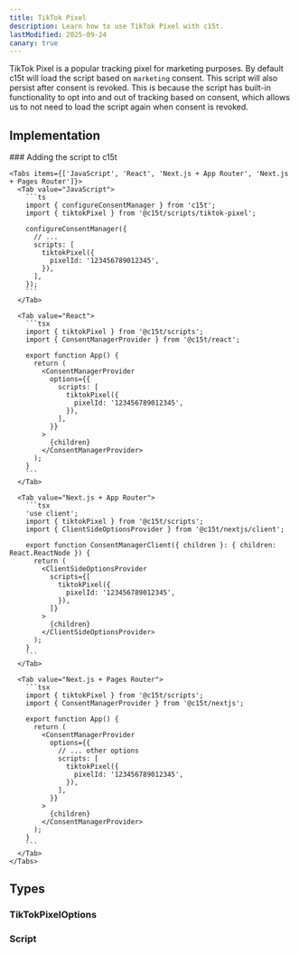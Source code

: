 ```yaml
---
title: TikTok Pixel
description: Learn how to use TikTok Pixel with c15t.
lastModified: 2025-09-24
canary: true
---
```


TikTok Pixel is a popular tracking pixel for marketing purposes. By default c15t will load the script based on `marketing` consent.
This script will also persist after consent is revoked. This is because the script has built-in functionality to opt into and out of tracking based on consent, which allows us to not need to load the script again when consent is revoked.

## Implementation

<Steps>
  <Step>
    ### Adding the script to c15t

    <Tabs items={['JavaScript', 'React', 'Next.js + App Router', 'Next.js + Pages Router']}>
      <Tab value="JavaScript">
        ```ts
        import { configureConsentManager } from 'c15t';
        import { tiktokPixel } from '@c15t/scripts/tiktok-pixel';

        configureConsentManager({
          // ... 
          scripts: [
            tiktokPixel({
              pixelId: '123456789012345',
            }),
          ],
        });
        ```
      </Tab>

      <Tab value="React">
        ```tsx
        import { tiktokPixel } from '@c15t/scripts';
        import { ConsentManagerProvider } from '@c15t/react';

        export function App() { 
          return (
            <ConsentManagerProvider
              options={{
                scripts: [
                  tiktokPixel({
                    pixelId: '123456789012345',
                  }),
                ],
              }}
            >
              {children}
            </ConsentManagerProvider>
          );
        }
        ```
      </Tab>

      <Tab value="Next.js + App Router">
        ```tsx
        'use client';
        import { tiktokPixel } from '@c15t/scripts';
        import { ClientSideOptionsProvider } from '@c15t/nextjs/client';

        export function ConsentManagerClient({ children }: { children: React.ReactNode }) { 
          return (
            <ClientSideOptionsProvider
              scripts={[
                tiktokPixel({
                  pixelId: '123456789012345',
                }),
              ]}
            >
              {children}
            </ClientSideOptionsProvider>
          );
        }
        ```
      </Tab>

      <Tab value="Next.js + Pages Router">
        ```tsx
        import { tiktokPixel } from '@c15t/scripts';
        import { ConsentManagerProvider } from '@c15t/nextjs';

        export function App() { 
          return (
            <ConsentManagerProvider
              options={{
                // ... other options
                scripts: [
                  tiktokPixel({
                    pixelId: '123456789012345',
                  }),
                ],
              }}
            >
              {children}
            </ConsentManagerProvider>
          );
        }
        ```
      </Tab>
    </Tabs>
  </Step>
</Steps>

## Types

### TikTokPixelOptions

<AutoTypeTable path="./packages/scripts/src/tiktok-pixel.ts" name="TikTokPixelOptions" />

### Script

<AutoTypeTable path="./packages/core/src/libs/script-loader/types.ts" name="Script" />
